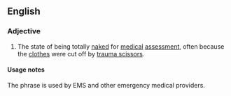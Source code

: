 ==English==

===Adjective===
{{en-adj|-}}

# {{lb|en|medicine}} The state of being totally [[naked]] for [[medical]] [[assessment]], often because the [[clothes]] were cut off by [[trauma scissor]]s.

====Usage notes====
The phrase is used by EMS and other emergency medical providers.